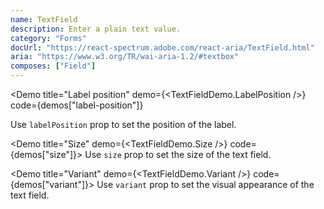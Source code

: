 ```yaml
---
name: TextField
description: Enter a plain text value.
category: "Forms"
docUrl: "https://react-spectrum.adobe.com/react-aria/TextField.html"
aria: "https://www.w3.org/TR/wai-aria-1.2/#textbox"
composes: ["Field"]
---
```


<Demo
  title="Label position"
  demo={<TextFieldDemo.LabelPosition />}
  code={demos["label-position"]}
>
  Use `labelPosition` prop to set the position of the label.
</Demo>

<Demo title="Size" demo={<TextFieldDemo.Size />} code={demos["size"]}>
  Use `size` prop to set the size of the text field.
</Demo>

<Demo title="Variant" demo={<TextFieldDemo.Variant />} code={demos["variant"]}>
  Use `variant` prop to set the visual appearance of the text field.
</Demo>
